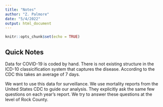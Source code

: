 ```yaml
---
title: "Notes"
author: "Z. Palmore"
date: "5/4/2022"
output: html_document
---
```


```r
knitr::opts_chunk$set(echo = TRUE)
```


## Quick Notes

Data for COVID-19 is coded by hand. There is not existing structure in the ICD-10 classicification system that captures the disease. According to the CDC this takes an average of 7 days. 

We want to use this data for surveillance. We use mortality reports from the United States CDC to guide our analysis. They explicitly ask the same few questions on each year's report. We try to answer these questions at the level of Rock County. 

```r

```




